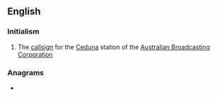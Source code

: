 {{also|ABCs|abc's|ABC's}}
==English==

===Initialism===
{{en-initialism}}

# The [[callsign]] for the [[Ceduna]] station of the [[Australian Broadcasting Corporation]]

===Anagrams===
* {{anagrams|en|a=abcs|B. A. Sc.|B.A.Sc.|BACS|BASc|SABC|SCBA|bacs|cabs|scab}}